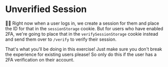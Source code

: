 # Unverified Session

<EpicVideo url="https://www.epicweb.dev/workshops/authentication-strategies-and-implementation/verify-two-factor-authentication-2fa/two-factor-authentication-and-session-verification" />

👨‍💼 Right now when a user logs in, we create a session for them and place the ID
for that in the `sessionStorage` cookie. But for users who have enabled 2FA,
we're going to place that in the `verifySessionStorage` cookie instead and send
them over to `/verify` to verify their session.

That's what you'll be doing in this exercise! Just make sure you don't break the
experience for existing users please! So only do this if the user has a 2FA
verification on their account.
